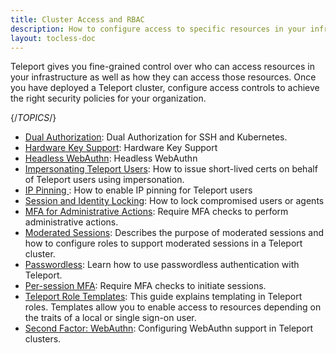 ```yaml
---
title: Cluster Access and RBAC
description: How to configure access to specific resources in your infrastructure or your Teleport cluster as a whole.
layout: tocless-doc
---
```


Teleport gives you fine-grained control over who can access resources in your
infrastructure as well as how they can access those resources. Once you have
deployed a Teleport cluster, configure access controls to achieve the right
security policies for your organization.

{/*TOPICS*/}

- [Dual Authorization](guides/dual-authz.mdx): Dual Authorization for SSH and Kubernetes.
- [Hardware Key Support](guides/hardware-key-support.mdx): Hardware Key Support
- [Headless WebAuthn](guides/headless.mdx): Headless WebAuthn
- [Impersonating Teleport Users](guides/impersonation.mdx): How to issue short-lived certs on behalf of Teleport users using impersonation.
- [IP Pinning ](guides/ip-pinning.mdx): How to enable IP pinning for Teleport users
- [Session and Identity Locking](guides/locking.mdx): How to lock compromised users or agents
- [MFA for Administrative Actions](guides/mfa-for-admin-actions.mdx): Require MFA checks to perform administrative actions.
- [Moderated Sessions](guides/moderated-sessions.mdx): Describes the purpose of moderated sessions and how to configure roles to support moderated sessions in a Teleport cluster.
- [Passwordless](guides/passwordless.mdx): Learn how to use passwordless authentication with Teleport.
- [Per-session MFA](guides/per-session-mfa.mdx): Require MFA checks to initiate sessions.
- [Teleport Role Templates](guides/role-templates.mdx): This guide explains templating in Teleport roles. Templates allow you to enable access to resources depending on the traits of a local or single sign-on user.
- [Second Factor: WebAuthn](guides/webauthn.mdx): Configuring WebAuthn support in Teleport clusters.
